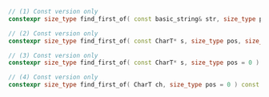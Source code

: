 ```cpp
// (1) Const version only
constexpr size_type find_first_of( const basic_string& str, size_type pos = 0 ) const noexcept;

// (2) Const version only
constexpr size_type find_first_of( const CharT* s, size_type pos, size_type count ) const;

// (3) Const version only
constexpr size_type find_first_of( const CharT* s, size_type pos = 0 ) const;

// (4) Const version only
constexpr size_type find_first_of( CharT ch, size_type pos = 0 ) const noexcept;
```
